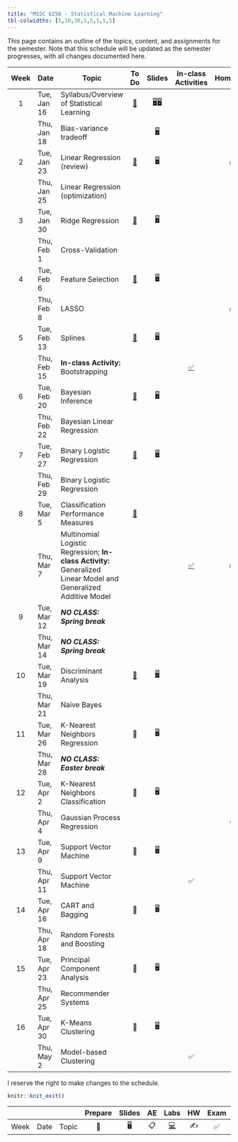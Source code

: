 ```yaml
---
title: "MSSC 6250 - Statistical Machine Learning"
tbl-colwidths: [5,10,30,5,5,5,5,5]
---
```


This page contains an outline of the topics, content, and assignments for the semester. Note that this schedule will be updated as the semester progresses, with all changes documented here.

::: column-screen-inset-right
| Week | Date        | Topic                                                                                                           |                To Do                |                                      Slides                                      |                     In-class Activities                      |             Homework             |   Project    |
|:----:|-------------|-----------------------------------------------------------------------------------------------------------------|:-----------------------------------:|:--------------------------------------------------------------------------------:|:------------------------------------------------------------:|:--------------------------------:|:------------:|
|  1   | Tue, Jan 16 | Syllabus/Overview of Statistical Learning                                                                       |  [📖](/weeks/week-1.html "Week 1")  | [🖥️](slides/01-syllabus.html "Syllabus")[🖥️](slides/02-overview.html "Overview") |                                                              |                                  |              |
|      | Thu, Jan 18 | Bias-variance tradeoff                                                                                          |                                     |                [🖥️](slides/03-bias-var.html "bias-var-tradeoff")                 |                                                              |                                  |              |
|  2   | Tue, Jan 23 | Linear Regression (review)                                                                                      |  [📖](/weeks/week-2.html "Week 2")  |               [🖥️](slides/04-linear-reg.html "Linear regression")                |                                                              | [✍️](/hw/hw-1.html "Homework 1") |              |
|      | Thu, Jan 25 | Linear Regression (optimization)                                                                                |                                     |                                                                                  |                                                              |                                  |              |
|  3   | Tue, Jan 30 | Ridge Regression                                                                                                |  [📖](/weeks/week-3.html "Week 3")  |      [🖥️](slides/05-ridge-cv.html "Ridge regression and cross validation")       |                                                              |                                  |              |
|      | Thu, Feb 1  | Cross-Validation                                                                                                |                                     |                                                                                  |                                                              |                                  |              |
|  4   | Tue, Feb 6  | Feature Selection                                                                                               |  [📖](/weeks/week-4.html "Week 4")  |                   [🖥️](slides/06-lasso-vs.html "06-lasso-vs")                    |                                                              |                                  |              |
|      | Thu, Feb 8  | LASSO                                                                                                           |                                     |                                                                                  |                                                              | [✍️](/hw/hw-2.html "Homework 2") |              |
|  5   | Tue, Feb 13 | Splines                                                                                                         |  [📖](/weeks/week-5.html "Week 5")  |                    [🖥️](slides/07-splines.html "07-splines")                     |                                                              |                                  |              |
|      | Thu, Feb 15 | **In-class Activity:** Bootstrapping                                                                            |                                     |                                                                                  |    [✅](activity-work.html#class-activity-1 "Activity 1")    |                                  |              |
|  6   | Tue, Feb 20 | Bayesian Inference                                                                                              |  [📖](/weeks/week-6.html "Week 6")  |                      [🖥️](slides/08-bayes.html "08-bayes")                       |                                                              |                                  |              |
|      | Thu, Feb 22 | Bayesian Linear Regression                                                                                      |                                     |                                                                                  |                                                              |                                  |              |
|  7   | Tue, Feb 27 | Binary Logistic Regression                                                                                      |  [📖](/weeks/week-7.html "Week 7")  |                  [🖥️](slides/09-class-glm.html "09-class-glm")                   |                                                              |                                  |              |
|      | Thu, Feb 29 | Binary Logistic Regression                                                                                      |                                     |                                                                                  |                                                              |                                  |              |
|  8   | Tue, Mar 5  | Classification Performance Measures                                                                             |  [📖](/weeks/week-8.html "Week 8")  |                                                                                  |                                                              |                                  |              |
|      | Thu, Mar 7  | Multinomial Logistic Regression; **In-class Activity:** Generalized Linear Model and Generalized Additive Model |                                     |                                                                                  | [✅](activity-work.html#class-activity-2 "class-activity-2") | [✍️](/hw/hw-3.html "Homework 3") |              |
|  9   | Tue, Mar 12 | ***NO CLASS: Spring break***                                                                                    |                                     |                                                                                  |                                                              |                                  |              |
|      | Thu, Mar 14 | ***NO CLASS: Spring break***                                                                                    |                                     |                                                                                  |                                                              |                                  |              |
|  10  | Tue, Mar 19 | Discriminant Analysis                                                                                           | [📖](/weeks/week-10.html "Week 10") |                 [🖥️](slides/10-generative.html "10-generative")                  |                                                              |                                  |              |
|      | Thu, Mar 21 | Naive Bayes                                                                                                     |                                     |                                                                                  |                                                              |                                  |              |
|  11  | Tue, Mar 26 | K-Nearest Neighbors Regression                                                                                  |                 📖                  |                                        🖥️                                        |                                                              |                                  |              |
|      | Thu, Mar 28 | ***NO CLASS: Easter break***                                                                                    |                                     |                                                                                  |                                                              |                                  |              |
|  12  | Tue, Apr 2  | K-Nearest Neighbors Classification                                                                              |                 📖                  |                                        🖥️                                        |                                                              |                                  |              |
|      | Thu, Apr 4  | Gaussian Process Regression                                                                                     |                                     |                                                                                  |                                                              |                ✍️                |              |
|  13  | Tue, Apr 9  | Support Vector Machine                                                                                          |                 📖                  |                                        🖥️                                        |                                                              |                                  | Guideline 📂 |
|      | Thu, Apr 11 | Support Vector Machine                                                                                          |                                     |                                                                                  |                              ✅                              |                                  |              |
|  14  | Tue, Apr 16 | CART and Bagging                                                                                                |                 📖                  |                                        🖥️                                        |                                                              |                                  |              |
|      | Thu, Apr 18 | Random Forests and Boosting                                                                                     |                                     |                                                                                  |                                                              |                                  |              |
|  15  | Tue, Apr 23 | Principal Component Analysis                                                                                    |                 📖                  |                                        🖥️                                        |                                                              |                                  |              |
|      | Thu, Apr 25 | Recommender Systems                                                                                             |                                     |                                                                                  |                                                              |                                  | Proposal 📂  |
|  16  | Tue, Apr 30 | K-Means Clustering                                                                                              |                 📖                  |                                        🖥️                                        |                                                              |                                  |              |
|      | Thu, May 2  | Model-based Clustering                                                                                          |                                     |                                                                                  |                              ✅                              |                                  |              |
:::

I reserve the right to make changes to the schedule.

```r
knitr::knit_exit()
```

|      |      |       | Prepare | Slides | AE  |                                                    Labs                                                    | HW  | Exam | Project |
|------|------|-------|:-------:|:------:|:---:|:----------------------------------------------------------------------------------------------------------:|:---:|:----:|:-------:|
| Week | Date | Topic |   📖    |   🖥️   | 📋  | [💻](https://sakai.duke.edu/samigo-app/servlet/Login?id=6fa7ebf3-01af-42a6-91ba-3e813d3901221641094171786) | ✍️  |  ✅  |   📂    |
